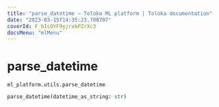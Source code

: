 ```yaml
---
title: "parse_datetime — Toloka ML platform | Toloka documentation"
date: "2023-03-15T14:35:23.708707"
coverId: F_bIcOYF9yjrxkPZrXc3
docsMenu: "mlMenu"
---
```


# parse_datetime

`ml_platform.utils.parse_datetime`

```python
parse_datetime(datetime_as_string: str)
```